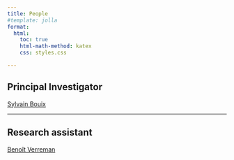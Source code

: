 ```yaml
---
title: People
#template: jolla
format:
  html:
    toc: true
    html-math-method: katex
    css: styles.css

---
```


## Principal Investigator {.centering}
[Sylvain Bouix](https://www.etsmtl.ca/recherche/professeurs-chercheurs/sbouix/){target="_blank"} 
<!-- 
![Sylvain Bouix](../images/people_faces/sylvain_bouix.jpg)
-->

<!--
<img src="../images/people_faces/sylvain_bouix.jpg" style="height: 100%; width: 100%; object-fit: contain" onclick="window.open('https://sbouix.github.io/', 'blank');"/>
-->

----

## Research assistant {.centering}

[Benoît Verreman](https://www.linkedin.com/in/benoitverreman/){target="_blank"} 